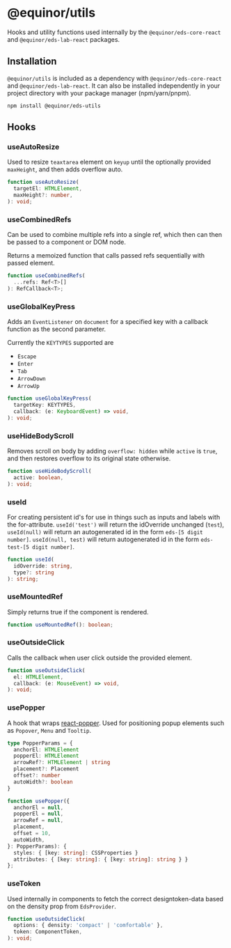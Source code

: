 
# @equinor/utils 
Hooks and utility functions used internally by the `@equinor/eds-core-react` and `@equinor/eds-lab-react` packages.


## Installation 

`@equinor/utils` is included as a dependency with `@equinor/eds-core-react` and `@equinor/eds-lab-react`. It can also be installed independently in your project directory with your package manager (npm/yarn/pnpm).
```shell
npm install @equinor/eds-utils
```

## Hooks
<Story id="packages-utils--hooks" />


### useAutoResize


Used to resize `teaxtarea` element on `keyup` until the optionally provided `maxHeight`, and then adds overflow auto.

```ts
function useAutoResize(
  targetEl: HTMLElement,
  maxHeight?: number,
): void;
```

### useCombinedRefs

Can be used to combine multiple refs into a single ref, which then can then be passed to a component or DOM node.

Returns a memoized function that calls passed refs sequentially with passed element.

```ts
function useCombinedRefs(
  ...refs: Ref<T>[]
): RefCallback<T>;
```

### useGlobalKeyPress

Adds an `EventListener` on `document` for a specified key with a callback function as the second parameter. 

Currently the `KEYTYPES` supported are 
- `Escape`
- `Enter`
- `Tab`
- `ArrowDown`
- `ArrowUp`

```ts
function useGlobalKeyPress(
  targetKey: KEYTYPES,
  callback: (e: KeyboardEvent) => void,
): void;
```

### useHideBodyScroll

Removes scroll on body by adding `overflow: hidden` while `active` is `true`, and then restores overflow to its original state otherwise.

```ts
function useHideBodyScroll(
  active: boolean,
): void;
```

### useId

For creating persistent id's for use in things such as inputs and labels with the for-attribute.
`useId('test')` will return the idOverride unchanged (`test`), `useId(null)` will return an autogenerated id in the form `eds-[5 digit number]`.
`useId(null, test)` will return autogenerated id in the form `eds-test-[5 digit number]`.

```ts
function useId(
  idOverride: string,
  type?: string
): string;
```

### useMountedRef

Simply returns true if the component is rendered.

```ts
function useMountedRef(): boolean;
```

### useOutsideClick

Calls the callback when user click outside the provided element.

```ts
function useOutsideClick(
  el: HTMLElement,
  callback: (e: MouseEvent) => void,
): void;
```

### usePopper

A hook that wraps [react-popper](https://www.npmjs.com/package/react-popper). 
Used for positioning popup elements such as `Popover`, `Menu` and `Tooltip`.

```ts
type PopperParams = {
  anchorEl: HTMLElement
  popperEl: HTMLElement
  arrowRef?: HTMLElement | string
  placement?: Placement
  offset?: number
  autoWidth?: boolean
}

function usePopper({
  anchorEl = null,
  popperEl = null,
  arrowRef = null,
  placement,
  offset = 10,
  autoWidth,
}: PopperParams): {
  styles: { [key: string]: CSSProperties }
  attributes: { [key: string]: { [key: string]: string } }
};
```

### useToken

Used internally in components to fetch the correct designtoken-data based on the density prop from `EdsProvider`.

```ts
function useOutsideClick(
  options: { density: 'compact' | 'comfortable' },
  token: ComponentToken,
): void;
```





